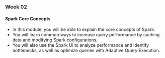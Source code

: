 ### Week 02
<h4>Spark Core Concepts</h4>

* In this module, you will be able to explain the core concepts of Spark. 
* You will learn common ways to increase query performance by caching data and modifying Spark configurations. 
* You will also use the Spark UI to analyze performance and identify bottlenecks, as well as optimize queries with Adaptive Query Execution.
